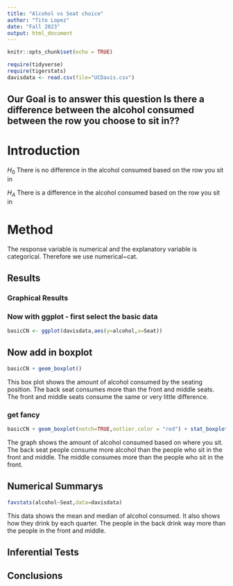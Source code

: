 ```yaml
---
title: "Alcohol vs Seat choice"
author: "Tito Lopez"
date: "Fall 2023"
output: html_document
---
```


```r
knitr::opts_chunk$set(echo = TRUE)
```

```r
require(tidyverse)
require(tigerstats)
davisdata <- read.csv(file="UCDavis.csv")
```
## Our Goal is to answer this question Is there a difference between the alcohol consumed between the row you choose to sit in??

# Introduction

$H_0$ There is no difference in the alcohol consumed based on the row you sit in

$H_A$ There is a difference in the alcohol consumed based on the row you sit in

# Method

The response variable is numerical and the explanatory variable is categorical. Therefore we use numerical~cat.

## Results

### Graphical Results

### Now with ggplot - first select the basic data

```r
basicCN <- ggplot(davisdata,aes(y=alcohol,x=Seat))
```
## Now add in boxplot

```r
basicCN + geom_boxplot()
```
  
  This box plot shows the amount of alcohol consumed by the seating position. The back seat consumes more than the front and middle seats. The front and middle seats consume the same or very little difference.
  
### get fancy  

```r
basicCN + geom_boxplot(notch=TRUE,outlier.color = "red") + stat_boxplot(geom ='errorbar') + labs(title="Fancy notch boxplot \n with 2 lines")
```

The graph shows the amount of alcohol consumed based on where you sit. The back seat people consume more alcohol than the people who sit in the front and middle. The middle consumes more than the people who sit in the front.

## Numerical Summarys 

```r
favstats(alcohol~Seat,data=davisdata)
```

This data shows the mean and median of alcohol consumed. It also shows how they drink by each quarter. The people in the back drink way more than the people in the front and middle.

## Inferential Tests



## Conclusions


